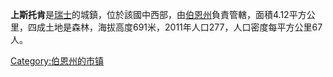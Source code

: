 '''上斯托肯'''是[[瑞士|瑞士]]的城鎮，位於該國中西部，由[[伯恩州|伯恩州]]負責管轄，面積4.12平方公里，四成土地是森林，海拔高度691米，2011年人口277，人口密度每平方公里67人。

{{Switzerland-geo-stub}}
[[Category:伯恩州的市镇|Category:伯恩州的市镇]]